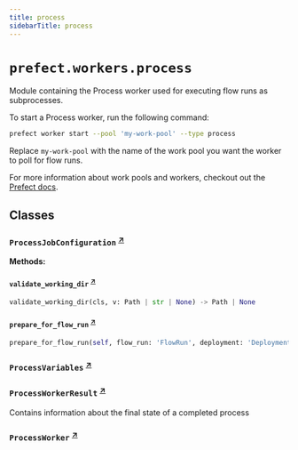 ```yaml
---
title: process
sidebarTitle: process
---
```


# `prefect.workers.process`



Module containing the Process worker used for executing flow runs as subprocesses.

To start a Process worker, run the following command:

```bash
prefect worker start --pool 'my-work-pool' --type process
```

Replace `my-work-pool` with the name of the work pool you want the worker
to poll for flow runs.

For more information about work pools and workers,
checkout out the [Prefect docs](/concepts/work-pools/).


## Classes

### `ProcessJobConfiguration` <sup><a href="https://github.com/prefecthq/prefect/blob/main/src/prefect/workers/process.py#L53" target="_blank">↗</a></sup>

**Methods:**

#### `validate_working_dir` <sup><a href="https://github.com/prefecthq/prefect/blob/main/src/prefect/workers/process.py#L59" target="_blank">↗</a></sup>

```python
validate_working_dir(cls, v: Path | str | None) -> Path | None
```

#### `prepare_for_flow_run` <sup><a href="https://github.com/prefecthq/prefect/blob/main/src/prefect/workers/process.py#L64" target="_blank">↗</a></sup>

```python
prepare_for_flow_run(self, flow_run: 'FlowRun', deployment: 'DeploymentResponse | None' = None, flow: 'APIFlow | None' = None, work_pool: 'WorkPool | None' = None, worker_name: str | None = None) -> None
```

### `ProcessVariables` <sup><a href="https://github.com/prefecthq/prefect/blob/main/src/prefect/workers/process.py#L90" target="_blank">↗</a></sup>

### `ProcessWorkerResult` <sup><a href="https://github.com/prefecthq/prefect/blob/main/src/prefect/workers/process.py#L109" target="_blank">↗</a></sup>


Contains information about the final state of a completed process


### `ProcessWorker` <sup><a href="https://github.com/prefecthq/prefect/blob/main/src/prefect/workers/process.py#L113" target="_blank">↗</a></sup>
